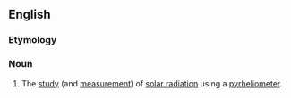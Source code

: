 ==English==

===Etymology===
{{affix|en|pyr-|helio-|-metry}}

===Noun===
{{en-noun|-}}

# {{lb|en|astronomy}} The [[study]] (and [[measurement]]) of [[solar radiation]] using a [[pyrheliometer]].
